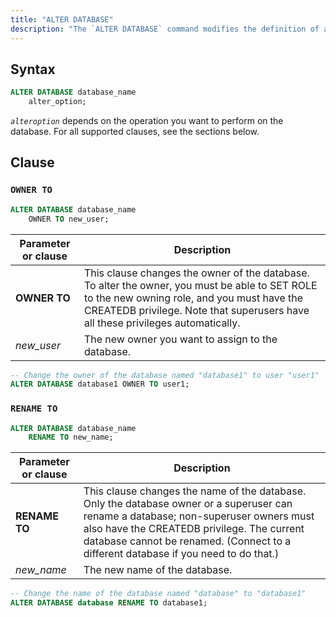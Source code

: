 ```yaml
---
title: "ALTER DATABASE"
description: "The `ALTER DATABASE` command modifies the definition of a database."
---
```


## Syntax

```sql
ALTER DATABASE database_name
    alter_option;
```

_`alteroption`_ depends on the operation you want to perform on the database. For all supported clauses, see the sections below.

## Clause
### `OWNER TO`

```sql
ALTER DATABASE database_name
    OWNER TO new_user;
```

| Parameter or clause | Description                                                                                                                                                                                                                     |
| ------------------- | ------------------------------------------------------------------------------------------------------------------------------------------------------------------------------------------------------------------------------- |
| **OWNER TO**        | This clause changes the owner of the database. To alter the owner, you must be able to SET ROLE to the new owning role, and you must have the CREATEDB privilege. Note that superusers have all these privileges automatically. |
| _new\_user_         | The new owner you want to assign to the database.                                                                                                                                                                               |

```sql
-- Change the owner of the database named "database1" to user "user1"
ALTER DATABASE database1 OWNER TO user1;
```

### `RENAME TO`

```sql
ALTER DATABASE database_name
    RENAME TO new_name;
```

| Parameter or clause | Description                                                                                                                                                                                                                                                               |
| ------------------- | ------------------------------------------------------------------------------------------------------------------------------------------------------------------------------------------------------------------------------------------------------------------------- |
| **RENAME TO**       | This clause changes the name of the database. Only the database owner or a superuser can rename a database; non-superuser owners must also have the CREATEDB privilege. The current database cannot be renamed. (Connect to a different database if you need to do that.) |
| _new\_name_         | The new name of the database.                                                                                                                                                                                                                                             |

```sql
-- Change the name of the database named "database" to "database1"
ALTER DATABASE database RENAME TO database1;
```

